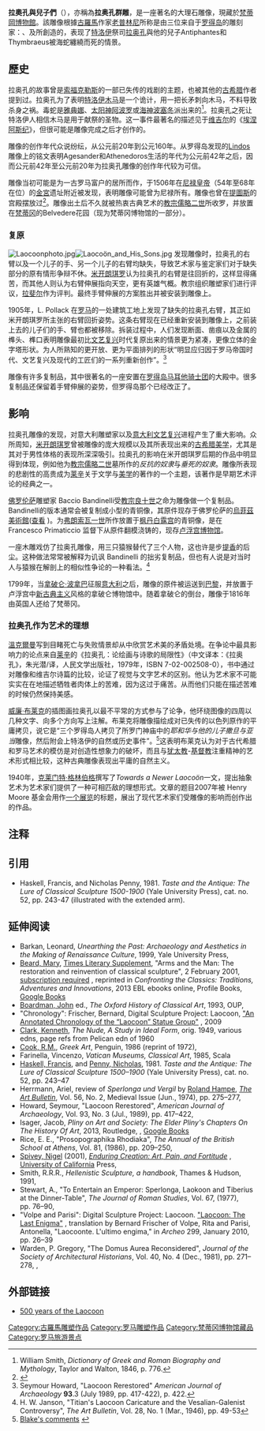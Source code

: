 {{noteTA
|G1=希臘神話
|G2=Popes
|1=zh:拉奧孔; zh-hans:拉奥孔; zh-tw:勞孔;
|2=zh-hans:埃涅阿斯; zh-tw:艾尼亞斯;
|3=zh:拉奧孔與兒子們; zh-hans:拉奥孔与儿子们; zh-tw:勞孔群像;
|4=zh:拉奥孔群雕; zh-tw:勞孔像;
}}
{{Artwork
| image_file=Laocoon and His Sons.jpg
| title=拉奧孔與兒子們<br>''Laocoon cum filiis''
| artist={{link-en|Agesander|Agesander of Rhodes}}、{{link-en|Athenodoros|Athenodoros}}及{{link-en|Polydorus|Polydorus (sculptor)}}
| year=[[公元|公元]][[前20年|前20年]]－[[160年|160年]]
| type=[[大理石|大理石]][[雕刻|雕刻]]
| city={{VAT}}
| museum=[[梵蒂岡博物館|梵蒂岡博物館]]
}}
'''拉奧孔與兒子們'''（{{lang-la|''Laocoon cum filiis''}}），亦稱為'''拉奥孔群雕'''，是一座著名的大理石雕像，現藏於[[梵蒂岡博物館|梵蒂岡博物館]]。該雕像根據[[古羅馬|古羅馬]]作家[[老普林尼|老普林尼]]所称是由三位来自于[[罗得岛|罗得岛]]的雕刻家：{{link-en|Agesander|Agesander of Rhodes}}、{{link-en|Athenodoros|Athenodoros}}及{{link-en|Polydorus|Polydorus (sculptor)}}所創造的，表现了[[特洛伊|特洛伊]]祭司[[拉奥孔|拉奥孔]]與他的兒子Antiphantes和Thymbraeus被海蛇纏繞而死的情景。

== 歷史 ==
拉奥孔的故事曾是[[索福克勒斯|索福克勒斯]]的一部已失传的戏剧的主题，也被其他的[[古希腊|古希腊]]作者提到过。拉奥孔为了表明[[特洛伊木马|特洛伊木马]]是一个诡计，用一把长矛刺向木马，不料导致杀身之祸。毒蛇是[[雅典娜|雅典娜]]、[[阿波罗|太阳神阿波罗]]或[[波塞冬|海神波塞冬]]派出来的<ref>William Smith, ''Dictionary of Greek and Roman Biography and Mythology'', Taylor and Walton, 1846, p. 776.</ref>。拉奥孔之死让特洛伊人相信木马是用于献祭的圣物。这一事件最著名的描述见于[[维吉尔|维吉尔]]的《[[埃涅阿斯纪|埃涅阿斯纪]]》，但很可能是雕像完成之后才创作的。

雕像的创作年代众说纷纭，从公元前20年到公元160年。从罗得岛发现的[[Lindos|Lindos]]雕像上的铭文表明Agesander和Athenedoros生活的年代为公元前42年之后，因而公元前42年至公元前20年为拉奥孔雕像的创作年代较为可信。

雕像当初可能是为一古罗马富户的居所而作，于1506年在[[尼禄|尼禄皇帝]]（54年至68年在位）的[[金宮|金宮]]遗址附近被发现，表明雕像可能曾为尼禄所有。雕像也曾在[[提圖斯|提圖斯]]的宫殿摆放过<ref name="OCD">{{Citation  | last = Rose  | first = Herbert Jennings  | author-link =   | contribution = Laocoön  | editor-last = Hornblower  | editor-first = Simon  | title = [[Oxford_Classical_Dictionary|Oxford Classical Dictionary]]  | volume =   | pages =   | publisher = [[Oxford_University_Press|Oxford University Press]]  | place = Oxford  | year = 1996  | contribution-url = }}</ref>。雕像出土后不久就被热衷古典艺术的[[教宗儒略二世|教宗儒略二世]]所收罗，并放置在[[梵蒂冈|梵蒂冈]]的Belvedere花园（现为梵蒂冈博物馆的一部分）。

=== 复原 ===
[[File:Laocoonphoto.jpg|thumb]][[File:Laocoön_and_His_Sons.jpg|thumb]]
发现雕像时，拉奥孔的右臂以及一个儿子的手、另一个儿子的右臂均缺失，导致艺术家与鉴定家们对于缺失部分的原有情形争辩不休。[[米开朗琪罗|米开朗琪罗]]认为拉奥孔的右臂是往回折的，这样显得痛苦，而其他人则认为右臂伸展指向天空，更有英雄气概。教宗组织雕塑家们进行评议，[[拉斐尔|拉斐尔]]作为评判。最终手臂伸展的方案胜出并被安装到雕像上。

1905年，L. Pollack 在[[罗马|罗马]]的一处建筑工地上发现了缺失的拉奥孔右臂，其正如米开朗琪罗所主张的右臂回折姿势。这条右臂现在已经重新安装到雕像上，之前装上去的儿子们的手、臂也都被移除。拆装过程中，人们发现断面、凿痕以及金属的榫头、榫口表明雕像最初比[[文艺复兴|文艺复兴]]时代复原出来的情景更为紧凑，更像立体的金字塔形状。为人所熟知的更开放、更为平面排列的形状“明显应归因于罗马帝国时代、文艺复兴及现代的工匠们的一系列重新创作”。<ref>Seymour Howard, "Laocoon Rerestored" ''American Journal of Archaeology'' '''93'''.3 (July 1989, pp. 417-422), p. 422.</ref> 

雕像有许多复制品，其中很著名的一座安置在[[罗得岛|罗得岛]][[马耳他骑士团|马耳他骑士团]]的大殿中。很多复制品还保留着手臂伸展的姿势，但罗得岛那个已经改正了。

== 影响 ==
拉奥孔雕像的发现，对意大利雕塑家以及[[意大利文艺复兴|意大利文艺复兴]]进程产生了重大影响。众所周知，[[米开朗琪罗|米开朗琪罗]]曾被雕像的庞大规模以及其所表现出来的[[古希腊|古希腊]][[美学|美学]]，尤其是其对于男性体格的表现所深深吸引。拉奥孔的影响在米开朗琪罗后期的作品中明显得到体现，例如他为[[教宗儒略二世|教宗儒略二世]]墓所作的''反抗的奴隶''与''垂死的奴隶''。雕像所表现的悲剧性的高贵成为[[戈特霍尔德·埃夫莱姆·莱辛|莱辛]]关于文学与[[美学|美学]]的著作的一个主题，该著作是早期艺术评论的经典之一。

[[佛罗伦萨|佛罗伦萨]]雕塑家 Baccio Bandinelli受[[教宗良十世|教宗良十世]]之命为雕像做一个复制品。Bandinelli的版本通常会被复制成小型的青铜像，其原件现存于佛罗伦萨的[[烏菲茲美術館|烏菲茲美術館]]([http://www.wga.hu/frames-e.html?/html/b/bandinel/laocoon.html 查看] {{Wayback|url=http://www.wga.hu/frames-e.html?%2Fhtml%2Fb%2Fbandinel%2Flaocoon.html |date=20200426023853 }})。为[[弗朗索瓦一世|弗朗索瓦一世]]所作放置于[[枫丹白露宫|枫丹白露宫]]的青铜像，是在 Francesco Primaticcio 监督下从原件翻模浇铸的，现存[[卢浮宫|卢浮宫博物馆]]。

一座木雕戏仿了拉奥孔雕像，用三只猿猴替代了三个人物，这也许是步[[提香|提香]]的后尘。这种做法常常被解释为讥讽 Bandinelli 的拙劣复制品，但也有人说是对当时人与猿猴在解剖上的相似性争论的一种看法。<ref>H. W. Janson, "Titian's Laocoon Caricature and the Vesalian-Galenist Controversy", ''The Art Bulletin'', Vol. 28, No. 1 (Mar., 1946), pp. 49-53</ref>

1799年，当[[拿破仑·波拿巴|拿破仑·波拿巴]]征服[[意大利|意大利]]之后，雕像的原件被运送到[[巴黎|巴黎]]，并放置于卢浮宫中[[新古典主义|新古典主义]]风格的拿破仑博物馆中。随着拿破仑的倒台，雕像于1816年由英国人还给了梵蒂冈。

=== 拉奥孔作为艺术的理想 ===
[[溫克爾曼|溫克爾曼]]写到目睹死亡与失败情景却从中欣赏艺术美的矛盾处境。在争论中最具影响力的论点来自[[戈特霍尔德·埃夫莱姆·莱辛|莱辛]]的《拉奥孔：论绘画与诗歌的局限性》（中文译本：《拉奥孔》，朱光潜/译，人民文学出版社，1979年，ISBN 7-02-002508-0），书中通过对雕像和维吉尔诗篇的比较，论证了视觉与文字艺术的区别。他认为艺术家不可能实实在在地描述牺牲者肉体上的苦难，因为这过于痛苦。从而他们只能在描述苦难的时候仍然保持美感。

[[威廉·布莱克|威廉·布莱克]]的插图画拉奥孔以最不平常的方式参与了论争，他环绕图像的四周以几种文字、向多个方向写上注解。布莱克将雕像描绘成对已失传的以色列原作的平庸拷贝，说它是“三个罗得岛人拷贝了所罗门神庙中的''耶和华与他的儿子撒旦与亚当''雕像，然后附会上特洛伊的自然或历史事件”。<ref>[http://squibix.net/blake/m/laocoon/withnotes.html Blake's comments] {{webarchive|url=https://web.archive.org/web/20061230052305/http://www.squibix.net/blake/m/laocoon/withnotes.html |date=2006-12-30 }}</ref>这表明布莱克认为对于古代希腊和罗马艺术的模仿是对创造性想象力的破坏，而且与[[犹太教|犹太教]]-[[基督教|基督教]]注重精神的艺术形式相比较，这种古典雕像表现出平庸的自然主义。

1940年，[[克莱门特·格林伯格|克莱门特·格林伯格]]撰写了''Towards a Newer Laocoön''一文，提出抽象艺术为艺术家们提供了一种可相匹敌的理想形式。文章的题目2007年被 Henry Moore 基金会用作[https://web.archive.org/web/20081216083337/http://www.henry-moore-fdn.co.uk/matrix_engine/content.php?page_id=4321 一个展览]的标题，展出了现代艺术家们受雕像的影响而创作出的作品。

== 注释 ==
{{reflist}}

== 引用 ==
* Haskell, Francis, and Nicholas Penny, 1981. ''Taste and the Antique: The Lure of Classical Sculpture 1500-1900'' (Yale University Press), cat. no. 52, pp. 243-47 (illustrated with the extended arm).

==延伸阅读==
* Barkan, Leonard, ''Unearthing the Past: Archaeology and Aesthetics in the Making of Renaissance Culture'', 1999, Yale University Press, {{ISBN|0-300-08911-2|978-0-300-08911-0}}
* [[Mary_Beard_(classicist)|Beard, Mary]], [[Times_Literary_Supplement|Times Literary Supplement]], "Arms and the Man: The restoration and reinvention of classical sculpture", 2 February 2001, [http://tls.timesonline.co.uk/article/0,,25829-2465943_2,00.html subscription required] {{Wayback|url=http://tls.timesonline.co.uk/article/0,,25829-2465943_2,00.html |date=20081011033809 }}, reprinted in ''Confronting the Classics: Traditions, Adventures and Innovations'', 2013 EBL ebooks online, Profile Books, {{ISBN|1-84765-888-1|978-1-84765-888-3}}[https://books.google.com/books?id=utO7Qgok3G4C&pg=PT209#v=onepage&q&f=false Google Books] {{Wayback|url=https://books.google.com/books?id=utO7Qgok3G4C&pg=PT209#v=onepage&q&f=false |date=20210705201142 }}
* [[John_Boardman_(art_historian)|Boardman, John]] ed., ''The Oxford History of Classical Art'', 1993, OUP, {{ISBN|0-19-814386-9}}
* "Chronology": Frischer, Bernard, Digital Sculpture Project: Laocoon, [http://www.digitalsculpture.org/laocoon/chronology/index.html "An Annotated Chronology of the “Laocoon” Statue Group"] {{Wayback|url=http://www.digitalsculpture.org/laocoon/chronology/index.html |date=20210614132018 }}, 2009
* [[Kenneth_Clark|Clark, Kenneth]], ''The Nude, A Study in Ideal Form'', orig. 1949, various edns, page refs from Pelican edn of 1960
* [[Robert_Manuel_Cook|Cook, R.M.]], ''Greek Art'', Penguin, 1986 (reprint of 1972), {{ISBN|0-14-021866-1}}
* Farinella, Vincenzo, ''Vatican Museums, Classical Art'', 1985, Scala
* [[Francis_Haskell|Haskell, Francis]], and [[Nicholas_Penny|Penny, Nicholas]], 1981. ''Taste and the Antique: The Lure of Classical Sculpture 1500–1900'' (Yale University Press), cat. no. 52, pp. 243–47
* Herrmann, Ariel, review of ''Sperlonga und Vergil'' by [[Roland_Hampe|Roland Hampe]], ''[[The_Art_Bulletin|The Art Bulletin]]'', Vol. 56, No. 2, Medieval Issue (Jun., 1974), pp. 275–277, {{JSTOR|3049235}}
* Howard, Seymour, "Laocoon Rerestored", ''American Journal of Archaeology'', Vol. 93, No. 3 (Jul., 1989), pp. 417–422, {{JSTOR|505589}}
* Isager, Jacob, ''Pliny on Art and Society: The Elder Pliny's Chapters On The History Of Art'', 2013, Routledge, {{ISBN|1-135-08580-3|978-1-135-08580-3}}, [https://books.google.com/books?id=oIwWTaEXQM0C&pg=PA171 Google Books] {{Wayback|url=https://books.google.com/books?id=oIwWTaEXQM0C&pg=PA171 |date=20210614132017 }}
* Rice, E. E., "Prosopographika Rhodiaka", ''The Annual of the British School at Athens'', Vol. 81, (1986), pp. 209–250, {{JSTOR|30102899}}
* [[Nigel_Spivey|Spivey, Nigel]] (2001), [https://books.google.com/books?id=qpuAGvMN6-kC&pg=PA25 ''Enduring Creation: Art, Pain, and Fortitude''] {{Wayback|url=https://books.google.com/books?id=qpuAGvMN6-kC&pg=PA25 |date=20210614132019 }}, [[University_of_California|University of California]] Press, {{ISBN|0-520-23022-1|978-0-520-23022-4}}
* Smith, R.R.R., ''Hellenistic Sculpture, a handbook'', Thames & Hudson, 1991, {{ISBN|0500202494}}
* Stewart, A., "To Entertain an Emperor: Sperlonga, Laokoon and Tiberius at the Dinner-Table", ''The Journal of Roman Studies'', Vol. 67, (1977), pp. 76–90, {{JSTOR|299920}}
* "Volpe and Parisi": Digital Sculpture Project: Laocoon. [http://www.digitalsculpture.org/laocoon/volpe_parisi/index.html "Laocoon: The Last Enigma"] {{Wayback|url=http://www.digitalsculpture.org/laocoon/volpe_parisi/index.html |date=20210614132020 }}, translation by Bernard Frischer of Volpe, Rita and Parisi, Antonella, "Laocoonte. L'ultimo engima," in ''Archeo'' 299, January 2010, pp. 26–39
* Warden, P. Gregory, "The Domus Aurea Reconsidered", ''Journal of the Society of Architectural Historians'', Vol. 40, No. 4 (Dec., 1981), pp. 271–278, {{DOI|10.2307/989644}}, {{JSTOR|989644}}

== 外部链接 ==
{{Commonscat|Laocoon group}}
* [https://web.archive.org/web/20081017211839/http://www.idcrome.org/laocoon.htm 500 years of the Laocoon]
{{罗马地标}}

[[Category:古羅馬雕塑作品|Category:古羅馬雕塑作品]]
[[Category:罗马雕塑作品|Category:罗马雕塑作品]]
[[Category:梵蒂冈博物馆藏品|Category:梵蒂冈博物馆藏品]]
[[Category:罗马旅游景点|Category:罗马旅游景点]]